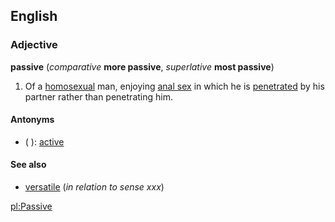 {{rfc}}
==English==
===Adjective===
'''passive''' (''comparative'' '''more passive''', ''superlative'' '''most passive''')

<!-- other definitions needed here -->

#Of a [[homosexual]] man, enjoying [[anal sex]] in which he is [[penetrate|penetrated]] by his partner rather than penetrating him.

====Antonyms====
*( ): [[active]] <!--others to go here as more definitions are added-->

====See also====
*[[versatile]] (''in relation to sense xxx'') <!--homosexual sense-->

[[pl:Passive]]